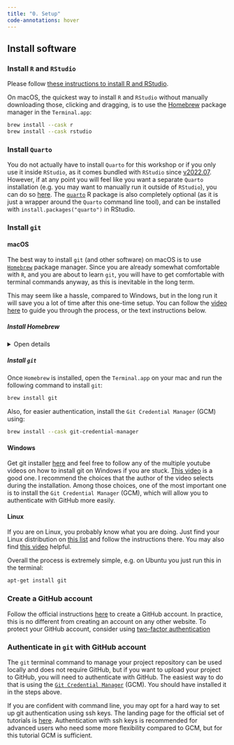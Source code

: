 ```yaml
---
title: "0. Setup"
code-annotations: hover
---
```


<!-- create a tabset -->

## Install software

### Install `R` and `RStudio`

Please follow [these instructions to install R and RStudio](https://posit.co/download/rstudio-desktop/#download){target="_blank"}.

On macOS, the quickest way to install `R` and `RStudio` without manually downloading those, clicking and dragging, is to use the [Homebrew](#install-homebrew) package manager in the `Terminal.app`:

```bash
brew install --cask r
brew install --cask rstudio
```

### Install `Quarto`

You do not actually have to install `Quarto` for this workshop or if you only use it inside `RStudio`, as it comes bundled with `RStudio` since [v2022.07](https://docs.posit.co/ide/user/ide/guide/documents/quarto-project.html#installing-quarto){target="_blank"}. However, if at any point you will feel like you want a separate `Quarto` installation (e.g. you may want to manually run it outside of `RStudio`), you can do so [here](https://quarto.org/docs/get-started/){target="_blank"}. The [`quarto`](https://quarto-dev.github.io/quarto-r/index.html){target="_blank"} R package is also completely optional (as it is just a wrapper around the `Quarto` command line tool), and can be installed with `install.packages("quarto")` in RStudio.


### Install `git`

::: {.panel-tabset}

#### macOS
The best way to install `git` (and other software) on macOS is to use [`Homebrew`](https://brew.sh/){target="_blank"} package manager. Since you are already somewhat comfortable with `R`, and you are about to learn `git`, you will have to get comfortable with terminal commands anyway, as this is inevitable in the long term.

This may seem like a hassle, compared to Windows, but in the long run it will save you a lot of time after this one-time setup. You can follow the [video here](https://www.youtube.com/watch?v=7ouVv6PFZGc&t=79s){target="_blank"} to guide you through the process, or the text instructions below.

##### **Install Homebrew** {#install-homebrew}
<details><summary>Open details</summary> 

  - Open the Terminal.app on your mac. 
  
  - Go to the Homebrew website [https://brew.sh/](https://brew.sh/){target="_blank"}.

  - Copy whichever command they will have on the website under the "Install Homebrew" heading. *This is one of the few occasions where you can trust the command you copy from a website to run in the Terminal. Running random commands from the internet is not safe. Always make sure you trust the website or person that is asking you to run any command in the Terminal.*

    ![](media/images/install-homebrew.png){width=80% justify="center"}

  - Press `Enter` and confirm with your password (in Terminal you do not see that you are typing your password, but actually you are). *Same as above, make sure you trust whomever is telling you to confirm any terminal command with your password.* Confirm again with `Enter` the installation of command line tools.

  - Wait for about 5 minutes.

  - When the installation is complete, you should see the following:

    ![Homebrew is installed, follow the post-installation instructions by running the two commands you see in teh end of the output](media/images/homebrew-installed.png){width=80%  justify="center"}

  - To finilise the process, follow the post-installation instructions by running the two commands you see in the end of the output. The first command is unique to you, because it includes your username. However, you can also use these parametrised username-agnostic commands below (`$(whoami)` will be converted to your username when you run it):

    1. This adds `Homebrew` to your terminal profile, so that the `brew` command is always available:
    ```bash
    (echo; echo 'eval "$(/opt/homebrew/bin/brew shellenv)"') >> /Users/$(whoami)/.zprofile
    ```
    2. This does the same as above, but for the currently open terminal window, so that you do not have to restart it:
    ```bash
    eval "$(/opt/homebrew/bin/brew shellenv)"
    ```

Now you can install any software using commands in the terminal.

</details>

##### **Install `git`**

Once `Homebrew` is installed, open the `Terminal.app` on your mac and run the following command to install `git`:

```bash
brew install git
```

Also, for easier authentication, install the `Git Credential Manager` (GCM) using:

```bash
brew install --cask git-credential-manager
```

#### Windows
Get git installer [here](https://git-scm.com/download/win){target="_blank"} and feel free to follow any of the multiple youtube videos on how to install git on Windows if you are stuck. [This video](https://www.youtube.com/watch?v=7ouVv6PFZGc&t=263s){target="_blank"} is a good one. I recommend the choices that the author of the video selects during the installation. Among those choices, one of the most important one is to install the `Git Credential Manager` (GCM), which will allow you to authenticate with GitHub more easily.



#### Linux

If you are on Linux, you probably know what you are doing. Just find your Linux distribution on [this list](https://git-scm.com/download/linux){target="_blank"} and follow the instructions there. You may also find [this video](https://www.youtube.com/watch?v=gQLUR6HuPrY){target="_blank"} helpful.

Overall the process is extremely simple, e.g. on Ubuntu you just run this in the terminal:

```bash
apt-get install git
```

:::

### Create a GitHub account

Follow the official instructions [here](https://docs.github.com/en/get-started/start-your-journey/creating-an-account-on-github#signing-up-for-a-new-personal-account){target="_blank"} to create a GitHub account. In practice, this is no different from creating an account on any other website. To protect your GitHub account, consider using [two-factor authentication](https://docs.github.com/en/authentication/securing-your-account-with-two-factor-authentication-2fa/configuring-two-factor-authentication){target="_blank"}

### Authenticate in `git` with GitHub account

The `git` terminal command to manage your project repository can be used locally and does not require GitHub, but if you want to upload your project to GitHub, you will need to authenticate with GitHub. The easiest way to do that is using the [`Git Credential Manager`](https://github.com/git-ecosystem/git-credential-manager/blob/release/docs/install.md){target="_blank"} (GCM). You should have installed it in the steps above.

If you are confident with command line, you may opt for a hard way to set up git authentication using ssh keys. The landing page for the official set of tutorials is [here](https://docs.github.com/en/authentication/connecting-to-github-with-ssh){target="_blank"}. Authentication with ssh keys is recommended for advanced users who need some more flexibility compared to GCM, but for this tutorial GCM is sufficient.
